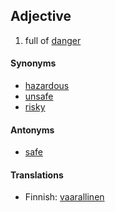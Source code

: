 == Adjective ==
#full of [[danger]]

==== Synonyms ====

* [[hazardous]]
* [[unsafe]]
* [[risky]]

==== Antonyms ====
* [[safe]]

====Translations====

*Finnish: [[vaarallinen]]